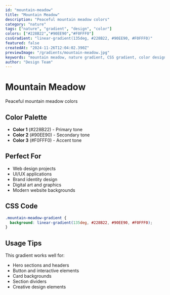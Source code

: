 ```yaml
---
id: "mountain-meadow"
title: "Mountain Meadow"
description: "Peaceful mountain meadow colors"
category: "nature"
tags: ["nature", "gradient", "design", "color"]
colors: ["#228B22","#90EE90","#F0FFF0"]
cssGradient: "linear-gradient(135deg, #228B22, #90EE90, #F0FFF0)"
featured: false
createdAt: "2024-11-26T12:04:02.390Z"
previewImage: "/gradients/mountain-meadow.jpg"
keywords: "mountain meadow, nature gradient, CSS gradient, color design"
author: "Design Team"
---
```


# Mountain Meadow

Peaceful mountain meadow colors

## Color Palette

- **Color 1** (#228B22) - Primary tone
- **Color 2** (#90EE90) - Secondary tone
- **Color 3** (#F0FFF0) - Accent tone

## Perfect For

- Web design projects
- UI/UX applications
- Brand identity design
- Digital art and graphics
- Modern website backgrounds

## CSS Code

```css
.mountain-meadow-gradient {
  background: linear-gradient(135deg, #228B22, #90EE90, #F0FFF0);
}
```

## Usage Tips

This gradient works well for:
- Hero sections and headers
- Button and interactive elements
- Card backgrounds
- Section dividers
- Creative design elements
